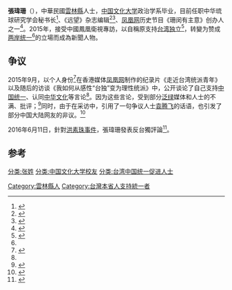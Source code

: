 {{Infobox Officeholder
|前缀尊称 = 
|后缀尊称 = 
|图像     = 
|图像大小 = 
|图像说明 = 
|姓名     = {{PAGENAMEBASE}}
|本名     = 
|字       = 
|号       =  
|其他姓名 = 
|性别     = 女
|籍贯     = 
|出生日期 = 
|出生地点 = {{ROC}}[[台湾省|台湾省]][[云林县|云林县]]
|政党     = 
|职业     = [[编辑|编辑]]、[[主持人|主持人]]
|专业     = 
|父母     = 
|配偶     = 
|伴侣     = 
|子女     = 
|亲属     = 
|国籍     = 
|宗教信仰     = 
|学历     = 
|母校     = [[中国文化大学|中国文化大学]]
}}
'''張瑋珊'''（{{bd|1991年|}}），中華民國[[雲林縣|雲林縣]]人士，[[中国文化大学|中国文化大学]]政治学系毕业，目前任职中华琉球研究学会秘书长<ref name="ifeng">{{Cite web |url=http://news.ifeng.com/history/zhongguoxiandaishi/special/dhzws/ |title=凤凰网 - 张玮珊：我如何从感性“台独”变为理性统派 |access-date=2016-09-02 |archive-date=2021-02-04 |archive-url=https://web.archive.org/web/20210204071929/http://news.ifeng.com/history/zhongguoxiandaishi/special/dhzws/ }}</ref>、《远望》杂志编辑<ref>{{Cite web |url=http://www.guancha.cn/local/2016_07_24_368650_2.shtml |title=观察者网 - 独家专访台湾统派女青年张玮珊：戴立忍就是个投机的“台独”分子 |access-date=2016-09-02 |archive-date=2019-08-03 |archive-url=https://web.archive.org/web/20190803183728/http://www.guancha.cn/local/2016_07_24_368650_2.shtml }}</ref><ref>{{Cite web |url=http://www.rujiazg.com/article/id/7948/ |title=儒家网 - 《远望》杂志重新出发│致读者 |access-date=2016-09-02 |archive-date=2018-05-02 |archive-url=https://web.archive.org/web/20180502231700/http://www.rujiazg.com/article/id/7948 }}</ref>、[[凤凰网|凤凰网]]历史节目《珊闵有主意》创办人之一<ref>{{Cite web |url=http://news.youth.cn/wztt/201608/t20160817_8556684.htm |title=中国青年网 - 台统派青年：台湾教科书对日“歌功颂德” 八年抗战内容仅两页 |access-date=2016-09-02 |archive-date=2017-09-18 |archive-url=https://web.archive.org/web/20170918155347/http://news.youth.cn/wztt/201608/t20160817_8556684.htm }}</ref>。2015年，接受中國鳳凰衛視專訪，以自稱原支持[[台湾独立|台湾独立]]<ref>{{Cite web |url=http://www.huaxia.com/thpl/mtlj/2015/09/4565436.html |title=华夏经纬网 - 石之瑜：假怒真气　新世代“台独”人格 |access-date=2016-09-02 |archive-date=2019-08-01 |archive-url=https://web.archive.org/web/20190801022011/http://www.huaxia.com/thpl/mtlj/2015/09/4565436.html }}</ref>，转變为赞成[[两岸统一|两岸统一]]<ref name="ifeng"/>的立場而成為新聞人物。

==争议==
2015年9月，以个人身份<ref>{{Cite web |url=http://www.taihainet.com/news/twnews/twdnsz/2015-09-18/1532637_2.html |title=台海网 - 主张统一 就应“斩立决”？台湾一90后公务员“因言获罪”(2) |access-date=2016-09-02 |archive-date=2019-07-31 |archive-url=https://web.archive.org/web/20190731234213/http://www.taihainet.com/news/twnews/twdnsz/2015-09-18/1532637_2.html }}</ref>在香港媒体[[凤凰网|凤凰网]]制作的纪录片《走近台湾统派青年》以及随后的访谈《我如何从感性“台独”变为理性统派》中，公开谈论了自己支持[[中国统一|中国统一]]、认同[[中华文化|中华文化]]等言论<ref name="ifeng"/>。因为这些言论，{{PAGENAMEBASE}}受到部分[[泛绿|泛绿]]媒体和人士的不满、批评；<ref name="setn">{{Cite web |url=http://www.setn.com/news.aspx?newsid=95115&pagegroupid=1&p=0 |title=三立新闻网 - 張瑋珊「大中國思想」　她在公部門工作、卻提倡兩岸統一 |access-date=2016-09-02 |archive-date=2016-03-05 |archive-url=https://web.archive.org/web/20160305013447/http://www.setn.com/news.aspx?newsid=95115&pagegroupid=1&p=0 }}</ref>同时，由于在采访中，引用了一句争议人士[[袁腾飞|袁腾飞]]的话语，也引发了部分中国大陆网友的非议。<ref>{{Cite web |url=http://www.guancha.cn/politics/2015_09_18_334779.shtml |title=观察者网 - 被围攻台湾公务员张玮珊：西方民主不是普世价值 只是工具之一 |access-date=2016-09-02 |archive-date=2019-08-03 |archive-url=https://web.archive.org/web/20190803153852/http://www.guancha.cn/politics/2015_09_18_334779.shtml }}</ref>

2016年6月11日，針對[[洪素珠事件|洪素珠事件]]，張瑋珊發表反台獨評論<ref>{{cite news|title=「我在台灣，就是在中國」統派張瑋珊要台獨滾回日本|url=http://www.ettoday.net/news/20160616/717926.htm|author=政治中心|publisher=東森新聞雲|date=2016-06-16|accessdate=2016-08-29|archive-date=2016-06-17|archive-url=https://web.archive.org/web/20160617145857/http://www.ettoday.net/news/20160616/717926.htm|dead-url=no}}</ref>。
==参考==
{{reflist}}
{{wikiquote}}

[[Category:雲林縣人|Category:雲林縣人]]
[[分类:张姓|分类:张姓]]
[[分类:中国文化大学校友|分类:中国文化大学校友]]
[[分类:台湾中国统一促进人士|分类:台湾中国统一促进人士]]
[[Category:台灣本省人支持統一者|Category:台灣本省人支持統一者]]